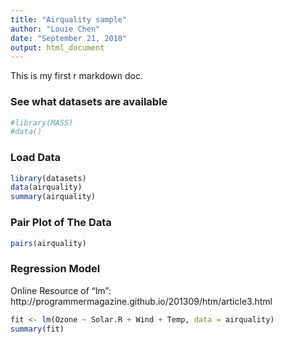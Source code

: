 ```yaml
---
title: "Airquality sample"
author: "Louie Chen"
date: "September 21, 2018"
output: html_document
---
```


This is my first r markdown doc.

### See what datasets are available
```r
#library(MASS)
#data()
```

### Load Data
```r
library(datasets)
data(airquality)
summary(airquality)
```

### Pair Plot of The Data

```r
pairs(airquality)
```

### Regression Model
Online Resource of "lm": http://programmermagazine.github.io/201309/htm/article3.html
```r
fit <- lm(Ozone ~ Solar.R + Wind + Temp, data = airquality)
summary(fit)
```

